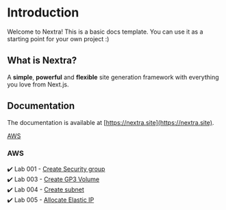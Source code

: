 # Introduction
 
Welcome to Nextra! This is a basic docs template. You can use it as a starting point for your own project :)

## What is Nextra?

A **simple**, **powerful** and **flexible** site generation framework with everything you love from Next.js.

## Documentation

The documentation is available at [https://nextra.site](https://nextra.site).

[AWS](#aws)

### AWS

✔️ Lab 001 - [Create Security group](./aws/l1/t001)  
✔️ Lab 003 - [Create GP3 Volume](https://www.youtube.com/shorts/mTX-VBxY62Y)  
✔️ Lab 004 - [Create subnet](https://youtu.be/GN53WLSnEJk?si=IeuZaDioSlVswKAs)  
✔️ Lab 005 - [Allocate Elastic IP](./aws/l1/t005)  


